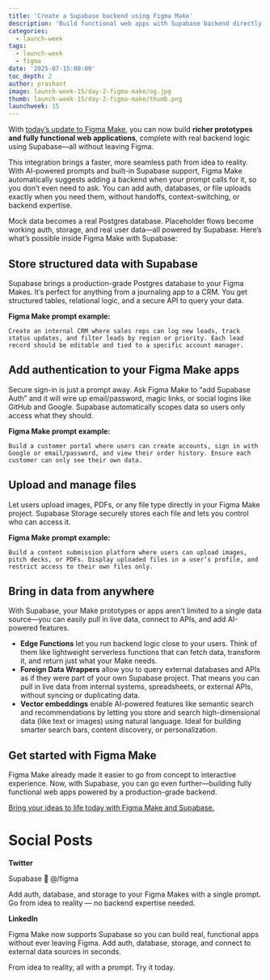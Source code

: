 ```yaml
---
title: 'Create a Supabase backend using Figma Make'
description: 'Build functional web apps with Supabase backend directly in Figma Make, with no backend expertise required.'
categories:
  - launch-week
tags:
  - launch-week
  - figma
date: '2025-07-15:00:00'
toc_depth: 2
author: prashant
image: launch-week-15/day-2-figma-make/og.jpg
thumb: launch-week-15/day-2-figma-make/thumb.png
launchweek: 15
---
```


With [today’s update to Figma Make](https://www.figma.com/make), you can now build **richer prototypes and fully functional web applications**, complete with real backend logic using Supabase—all without leaving Figma.

This integration brings a faster, more seamless path from idea to reality. With AI-powered prompts and built-in Supabase support, Figma Make automatically suggests adding a backend when your prompt calls for it, so you don’t even need to ask. You can add auth, databases, or file uploads exactly when you need them, without handoffs, context-switching, or backend expertise.

Mock data becomes a real Postgres database. Placeholder flows become working auth, storage, and real user data—all powered by Supabase. Here’s what’s possible inside Figma Make with Supabase:

## Store structured data with Supabase

Supabase brings a production-grade Postgres database to your Figma Makes. It’s perfect for anything from a journaling app to a CRM. You get structured tables, relational logic, and a secure API to query your data.

**Figma Make prompt example:**

```
Create an internal CRM where sales reps can log new leads, track status updates, and filter leads by region or priority. Each lead record should be editable and tied to a specific account manager.
```

## Add authentication to your Figma Make apps

Secure sign-in is just a prompt away. Ask Figma Make to “add Supabase Auth” and it will wire up email/password, magic links, or social logins like GitHub and Google. Supabase automatically scopes data so users only access what they should.

**Figma Make prompt example:**

```
Build a customer portal where users can create accounts, sign in with Google or email/password, and view their order history. Ensure each customer can only see their own data.
```

## Upload and manage files

Let users upload images, PDFs, or any file type directly in your Figma Make project. Supabase Storage securely stores each file and lets you control who can access it.

**Figma Make prompt example:**

```
Build a content submission platform where users can upload images, pitch decks, or PDFs. Display uploaded files in a user’s profile, and restrict access to their own files only.
```

## Bring in data from anywhere

With Supabase, your Make prototypes or apps aren't limited to a single data source—you can easily pull in live data, connect to APIs, and add AI-powered features.

- **Edge Functions** let you run backend logic close to your users. Think of them like lightweight serverless functions that can fetch data, transform it, and return just what your Make needs.
- **Foreign Data Wrappers** allow you to query external databases and APIs as if they were part of your own Supabase project. That means you can pull in live data from internal systems, spreadsheets, or external APIs, without syncing or duplicating data.
- **Vector embeddings** enable AI-powered features like semantic search and recommendations by letting you store and search high-dimensional data (like text or images) using natural language. Ideal for building smarter search bars, content discovery, or personalization.

## Get started with Figma Make

Figma Make already made it easier to go from concept to interactive experience. Now, with Supabase, you can go even further—building fully functional web apps powered by a production-grade backend.

[Bring your ideas to life today with Figma Make and Supabase.](https://www.figma.com/make/)

# Social Posts

**Twitter**

Supabase 🤝 @/figma

Add auth, database, and storage to your Figma Makes with a single prompt.
Go from idea to reality — no backend expertise needed.

**LinkedIn**

Figma Make now supports Supabase so you can build real, functional apps without ever leaving Figma. Add auth, database, storage, and connect to external data sources in seconds.

From idea to reality, all with a prompt. Try it today.
